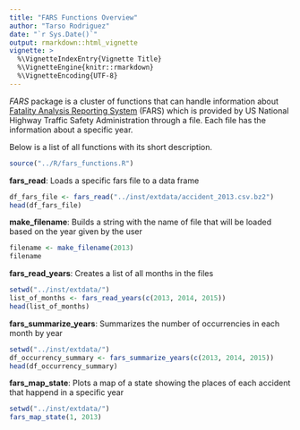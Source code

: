 ---
title: "FARS Functions Overview"
author: "Tarso Rodriguez"
date: "`r Sys.Date()`"
output: rmarkdown::html_vignette
vignette: >
  %\VignetteIndexEntry{Vignette Title}
  %\VignetteEngine{knitr::rmarkdown}
  %\VignetteEncoding{UTF-8}
---

*FARS* package is a cluster of functions that can handle information about [Fatality Analysis Reporting System](https://www.nhtsa.gov/Data/Fatality-Analysis-Reporting-System-(FARS)) (FARS) which is provided by US National Highway Traffic Safety Administration through a file. Each file has the information about a specific year.

Below is a list of all functions with its short description.

```{r, echo=FALSE, results='hide'}
source("../R/fars_functions.R")
```

**fars_read**: Loads a specific fars file to a data frame
```{r ReadFile, cache=TRUE}
df_fars_file <- fars_read("../inst/extdata/accident_2013.csv.bz2")
head(df_fars_file)
```

**make_filename**: Builds a string with the name of file that will be loaded based on the year given by the user
```{r CreateFileName, cache=TRUE}
filename <- make_filename(2013)
filename
```

**fars_read_years**: Creates a list of all months in the files
```{r ListMonths, cache=TRUE}
setwd("../inst/extdata/")
list_of_months <- fars_read_years(c(2013, 2014, 2015))
head(list_of_months)
```

**fars_summarize_years**: Summarizes the number of occurrencies in each month by year
```{r OccurrencySummary, cache=TRUE}
setwd("../inst/extdata/")
df_occurrency_summary <- fars_summarize_years(c(2013, 2014, 2015))
head(df_occurrency_summary)
```

**fars_map_state**: Plots a map of a state showing the places of each accident that happend in a specific year
```{r Map, cache=TRUE, fig.align='center', fig.height=4, fig.width=4}
setwd("../inst/extdata/")
fars_map_state(1, 2013)
```


